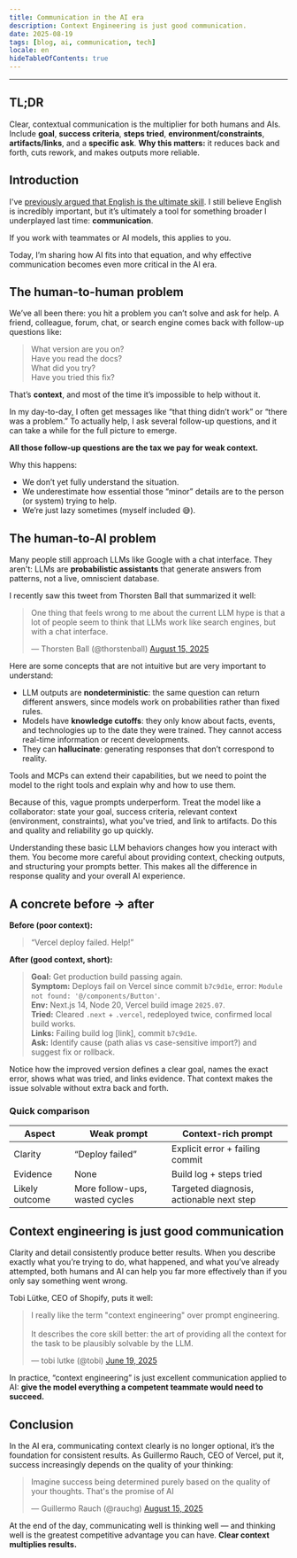 ```yaml
---
title: Communication in the AI era
description: Context Engineering is just good communication.
date: 2025-08-19
tags: [blog, ai, communication, tech]
locale: en
hideTableOfContents: true
---
```


---

## TL;DR

Clear, contextual communication is the multiplier for both humans and AIs. Include **goal**, **success criteria**, **steps tried**, **environment/constraints**, **artifacts/links**, and a **specific ask**. **Why this matters:** it reduces back and forth, cuts rework, and makes outputs more reliable.

## Introduction

I've [previously argued that English is the ultimate skill](/en/blog/english-is-the-ultimate-skill/). I still believe English is incredibly important, but it’s ultimately a tool for something broader I underplayed last time: **communication**.

If you work with teammates or AI models, this applies to you.

Today, I’m sharing how AI fits into that equation, and why effective communication becomes even more critical in the AI era.

## The human-to-human problem

We’ve all been there: you hit a problem you can’t solve and ask for help. A friend, colleague, forum, chat, or search engine comes back with follow-up questions like:

> What version are you on?  
> Have you read the docs?  
> What did you try?     
> Have you tried this fix?

That’s **context**, and most of the time it’s impossible to help without it.

In my day-to-day, I often get messages like “that thing didn’t work” or “there was a problem.” To actually help, I ask several follow-up questions, and it can take a while for the full picture to emerge.

**All those follow-up questions are the tax we pay for weak context.**

Why this happens:

- We don’t yet fully understand the situation.
- We underestimate how essential those “minor” details are to the person (or system) trying to help.
- We’re just lazy sometimes (myself included 😅).

## The human-to-AI problem

Many people still approach LLMs like Google with a chat interface. They aren't: LLMs are **probabilistic assistants** that generate answers from patterns, not a live, omniscient database.

I recently saw this tweet from Thorsten Ball that summarized it well:

<blockquote class="twitter-tweet" data-theme="light"><p lang="en" dir="ltr">One thing that feels wrong to me about the current LLM hype is that a lot of people seem to think that LLMs work like search engines, but with a chat interface.</p>&mdash; Thorsten Ball (@thorstenball) <a href="https://twitter.com/thorstenball/status/1956017792484040731?ref_src=twsrc%5Etfw">August 15, 2025</a></blockquote> <script async src="https://platform.twitter.com/widgets.js" charset="utf-8"></script>

Here are some concepts that are not intuitive but are very important to understand:
- LLM outputs are **nondeterministic**: the same question can return different answers, since models work on probabilities rather than fixed rules.
- Models have **knowledge cutoffs**: they only know about facts, events, and technologies up to the date they were trained. They cannot access real-time information or recent developments.
- They can **hallucinate**: generating responses that don’t correspond to reality.

Tools and MCPs can extend their capabilities, but we need to point the model to the right tools and explain why and how to use them.

Because of this, vague prompts underperform. Treat the model like a collaborator: state your goal, success criteria, relevant context (environment, constraints), what you've tried, and link to artifacts. Do this and quality and reliability go up quickly.

Understanding these basic LLM behaviors changes how you interact with them. You become more careful about providing context, checking outputs, and structuring your prompts better. This makes all the difference in response quality and your overall AI experience.

## A concrete before → after

**Before (poor context):**  
> “Vercel deploy failed. Help!”

**After (good context, short):**  
> **Goal:** Get production build passing again.  
> **Symptom:** Deploys fail on Vercel since commit `b7c9d1e`, error: `Module not found: '@/components/Button'`.  
> **Env:** Next.js 14, Node 20, Vercel build image `2025.07`.  
> **Tried:** Cleared `.next` + `.vercel`, redeployed twice, confirmed local build works.  
> **Links:** Failing build log [link], commit `b7c9d1e`.  
> **Ask:** Identify cause (path alias vs case-sensitive import?) and suggest fix or rollback.

Notice how the improved version defines a clear goal, names the exact error, shows what was tried, and links evidence. That context makes the issue solvable without extra back and forth.

### Quick comparison

| Aspect          | Weak prompt                     | Context-rich prompt                                         |
|-----------------|---------------------------------|-------------------------------------------------------------|
| Clarity         | “Deploy failed”                 | Explicit error + failing commit                             |
| Evidence        | None                            | Build log + steps tried                                     |
| Likely outcome  | More follow-ups, wasted cycles  | Targeted diagnosis, actionable next step                    |

## Context engineering is just good communication

Clarity and detail consistently produce better results. When you describe exactly what you’re trying to do, what happened, and what you’ve already attempted, both humans and AI can help you far more effectively than if you only say something went wrong.

Tobi Lütke, CEO of Shopify, puts it well:

<blockquote class="twitter-tweet" data-theme="light"><p lang="en" dir="ltr">I really like the term "context engineering" over prompt engineering. <br /><br />It describes the core skill better: the art of providing all the context for the task to be plausibly solvable by the LLM.</p>&mdash; tobi lutke (@tobi) <a href="https://twitter.com/tobi/status/1935533422589399127?ref_src=twsrc%5Etfw">June 19, 2025</a></blockquote> <script async src="https://platform.twitter.com/widgets.js" charset="utf-8"></script>

In practice, “context engineering” is just excellent communication applied to AI: **give the model everything a competent teammate would need to succeed.**

## Conclusion

In the AI era, communicating context clearly is no longer optional, it’s the foundation for consistent results. As Guillermo Rauch, CEO of Vercel, put it, success increasingly depends on the quality of your thinking:

<blockquote class="twitter-tweet" data-theme="light"><p lang="en" dir="ltr">Imagine success being determined purely based on the quality of your thoughts. That's the promise of AI</p>&mdash; Guillermo Rauch (@rauchg) <a href="https://twitter.com/rauchg/status/1956356467898114443?ref_src=twsrc%5Etfw">August 15, 2025</a></blockquote> <script async src="https://platform.twitter.com/widgets.js" charset="utf-8"></script>

At the end of the day, communicating well is thinking well — and thinking well is the greatest competitive advantage you can have. **Clear context multiplies results.**